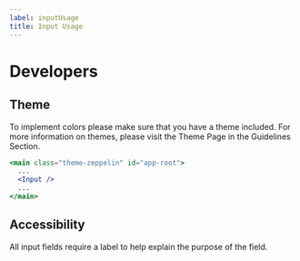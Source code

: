 ```yaml
---
label: inputUsage
title: Input Usage
---
```


# Developers

## Theme

To implement colors please make sure that you have a theme included. For more information on themes, please visit the Theme Page in the Guidelines Section.

```jsx
<main class="theme-zeppelin" id="app-root">
  ...
  <Input />
  ...
</main>
```

## Accessibility

All input fields require a label to help explain the purpose of the field.
